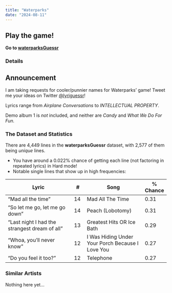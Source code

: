```yaml
---
title: "Waterparks"
date: "2024-08-11"
---
```


::: {.callout-note appearance="simple"}
## Play the game!
::: lead
**Go to [waterparksGuessr](https://waterparksguessr.streamlit.app/)**
:::
:::

### Details

::: {.callout-note appearance="simple"}
## Announcement
I am taking requests for cooler/punnier names for Waterparks' game! Tweet me your ideas on Twitter [@lyriguessr](https://x.com/lyriguessr)!
:::

Lyrics range from *Airplane Conversations* to *INTELLECTUAL PROPERTY*.

Demo album 1 is *not* included, and neither are *Candy* and *What We Do For Fun.*

### The Dataset and Statistics

There are 4,449 lines in the **waterparksGuessr** dataset, with 2,577 of them being *unique* lines. 

* You have around a 0.022% chance of getting each line (not factoring in repeated lyrics) in Hard mode! 
* Notable single lines that show up in high frequencies: 

| Lyric | # | Song | % Chance |
| --------------------------------- | ------- | ----------------------------- | ----------- |
| "Mad all the time"  | 14    | Mad All The Time | 0.31 |
| "So let me go, let me go down" | 14     | Peach (Lobotomy) | 0.31 |
| "Last night I had the strangest dream of all"   | 13    | Greatest Hits OR Ice Bath | 0.29 |
| "Whoa, you’ll never know"   | 12    | I Was Hiding Under Your Porch Because I Love You | 0.27 |
| "Do you feel it too?"   | 12    | Telephone | 0.27 |

### Similar Artists

Nothing here yet...

